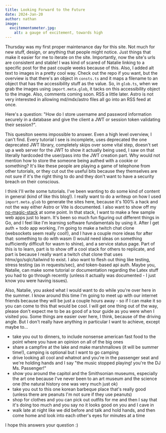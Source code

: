 ```yaml
---
title: Looking Forward to the Future
date: 2024-Jan-20
author: nathan
image:
  excitementometer.jpg:
    alt: a gauge of excitement, towards high
---
```


Thursday was my first proper maintenance day for this site. Not much for new stuff,
design, or anything that people might notice. Just things that make it easier for me to
iterate on the site. Importantly, now the site's urls are consistent and stable! I was
kind of scared of Natalie linking to a specific post for the past couple weeks because of
this. Also, I added alt text to images in a pretty cool way. Check out the repo if you
want, but the overview is that there's an object in `consts.ts` and it maps a filename to
an object that has the accessibility stuff as the value. So, in `glob.ts`, when we grab
the images using `import.meta.glob`, it tacks on this accessibility object to the image.
Also, comments coming soon. RSS a little later. Astro is not very interested in allowing
md/mdx/astro files all go into an RSS feed at once.

Here's a question: "How do I store username and password information securely in a
database and give the client a JWT or session token validating their session?".

This quesiton seems impossible to answer. Even a high level overview, I can't find. Every
tutorial I see is incomplete, uses deprecated the one deprecated JWT library, completely
skips over some vital step, doesn't set up a web server for the JWT to show it actually
being used, I saw on that literally hardcoded the user/pass into the JWT creation part.
Why would not mention how to store the someone being authed with a cookie or something?
It's like these people are playing a game of telephone from other tutorials, or they cut
out the useful bits because they themselves are not sure if it's the right thing to do and
they don't want to have a security breach on their conscious.

I think I'll write some tutorials. I've been wanting to do some kind of content in general
(kind of like this blog!). I really want to do a writeup on how I used `import.meta.glob`
to generate the sites here, because it's 100% a hack and not the way either Astro or Vite
is documented. I also want to show off my
[no-magic-stack](https://github.com/nathan-hello/no-magic-stack) at some point. In that
stack, I want to make a few sample web apps just to learn. It's been so much fun figuring
out different things in Go, and I feel like I'm learning software fundamentals by using
it. After I get auth + todo app working, I'm going to make a twitch chat clone (websockets
seem really cool!), and I have a couple more ideas for after that: something to do with
wasm (I would need ideas on something sufficiently difficult for wasm to shine), and a
service status page. Part of this is to learn, part is to show off a cool stack for others
to replicate, and part is because I really want a twitch chat clone that uses
htmx/go/sqlc/tailwind to exist. I also want to flesh out thing like testing, stress
testing (as in requests/sec), and token-based api auth. Maybe you, Natalie, can make some
tutorial or documentation regarding the Latex stuff you had to go through recently (unless
it actually was documented - I just know you were having issues).

Also, Natalie, you asked what I would want to do while you're over here in the summer. I
know around this time I'm going to meet up with our internet friends because they will be
just a couple hours away - so if I can make it so you can come to this that would be cool.
I will get one thing out of the way, please don't expect me to be as good of a tour guide
as you were when I visited you. Some things are easier over here, I think, because of the
driving angle. But I don't really have anything in particular I want to achieve, except
maybe to...

- take you out to dinners, to include nonsense american fast food to the point where you
  have an opinion on all of the big ones
- share a campfire at the lake and make marshmallows (it will be summer time!), camping is
  optional but I want to go camping
- drive looking all cool and whatnot and you're in the passenger seat and we're holding
  hands and I say "the music stopped playing! you're the DJ Ms. Passenger!"
- show you around the capitol and the Smithsonian museums, especially the art one because
  I've never been to an art museum and the science one (the natural history one was very
  much just ok)
- take you out to this one korean barbeque place that's really good (unless there are
  peanuts I'm not sure if they use peanuts)
- shop for clothes and you can pick out outfits for me and then I say that it's doing too
  much and you say no it looks good on you and I cave in
- walk late at night like we did before and talk and hold hands, and then come home and
  look into each other's eyes for minutes at a time

I hope this answers your question :)

